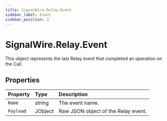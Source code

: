 ```yaml
---
title: SignalWire.Relay.Event
sidebar_label: Event
sidebar_position: 3
---
```


# SignalWire.Relay.Event

This object represents the last Relay event that completed an operation on the Call.

## Properties

| Property | Type | Description |
| :-------- | :---- | :----------- |
| `Name` | string | The event name. |
| `Payload` | JObject | Raw JSON object of the Relay event. |
